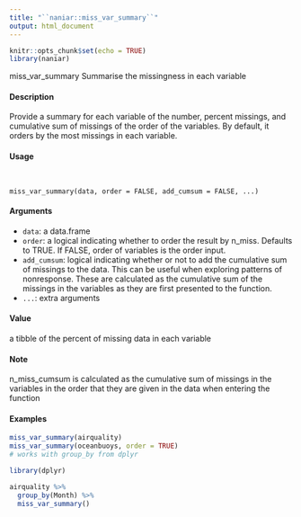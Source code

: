 ```yaml
---
title: "``naniar::miss_var_summary``"
output: html_document
---
```


```r
knitr::opts_chunk$set(echo = TRUE)
library(naniar)

```
miss_var_summary Summarise the missingness in each variable

####  Description 

Provide a summary for each variable of the number, percent missings, and cumulative sum of missings of the order of the variables. By default, it orders by the most missings in each variable.

####  Usage 
<pre><code>

miss_var_summary(data, order = FALSE, add_cumsum = FALSE, ...)
</code></pre>
#### Arguments 

* ``data ``: a data.frame
* ``order``:  a logical indicating whether to order the result by n_miss. Defaults to TRUE. If FALSE, order of variables is the order input.
* ``add_cumsum``: logical indicating whether or not to add the cumulative sum of missings to the data. This can be useful when exploring patterns of nonresponse. These are
calculated as the cumulative sum of the missings in the variables as they are first presented to the function.
* ``...``: extra arguments

#### Value 

a tibble of the percent of missing data in each variable

#### Note
n_miss_cumsum is calculated as the cumulative sum of missings in the variables in the order that
they are given in the data when entering the function


#### Examples 

```r

miss_var_summary(airquality)
miss_var_summary(oceanbuoys, order = TRUE)
# works with group_by from dplyr
```


```r
library(dplyr)

airquality %>%
  group_by(Month) %>%
  miss_var_summary()
```
